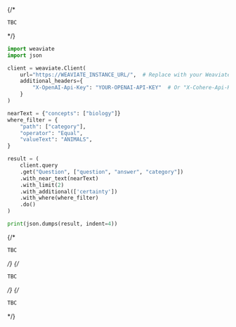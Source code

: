 
<Tabs groupId="languages">
{/* <TabItem value="graphql" label="GraphQL">

```graphql
TBC
```

</TabItem> */}
<TabItem value="py" label="Python">

```python
import weaviate
import json

client = weaviate.Client(
    url="https://WEAVIATE_INSTANCE_URL/",  # Replace with your Weaviate endpoint
    additional_headers={
        "X-OpenAI-Api-Key": "YOUR-OPENAI-API-KEY"  # Or "X-Cohere-Api-Key" or "X-HuggingFace-Api-Key"
    }
)

nearText = {"concepts": ["biology"]}
where_filter = {
    "path": ["category"],
    "operator": "Equal",
    "valueText": "ANIMALS",
}

result = (
    client.query
    .get("Question", ["question", "answer", "category"])
    .with_near_text(nearText)
    .with_limit(2)
    .with_additional(['certainty'])
    .with_where(where_filter)
    .do()
)

print(json.dumps(result, indent=4))
```

</TabItem>
{/* <TabItem value="go" label="Go">

```go
TBC
```

</TabItem> */}
{/* <TabItem value="java" label="Java">

```java
TBC
```

</TabItem> */}
{/* <TabItem value="curl" label="Curl">

```bash
TBC
```

</TabItem> */}
</Tabs>
